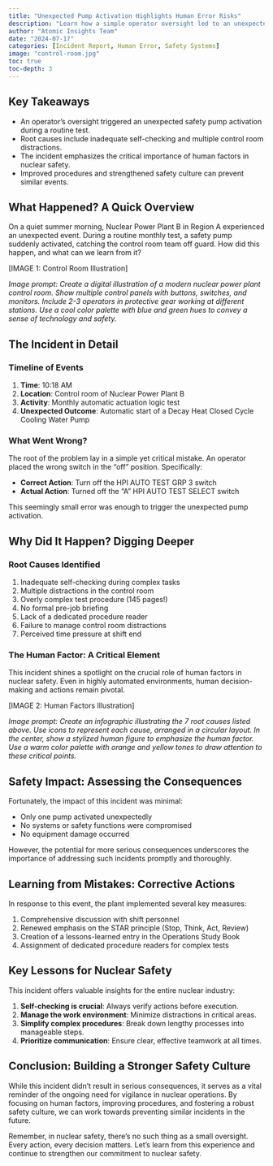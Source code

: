 ```yaml
---
title: "Unexpected Pump Activation Highlights Human Error Risks"
description: "Learn how a simple operator oversight led to an unexpected safety system activation in a nuclear power plant, and discover key strategies to prevent similar incidents."
author: "Atomic Insights Team"
date: "2024-07-17"
categories: [Incident Report, Human Error, Safety Systems]
image: "control-room.jpg"
toc: true
toc-depth: 3
---
```


## Key Takeaways

-   An operator's oversight triggered an unexpected safety pump activation during a routine test.
-   Root causes include inadequate self-checking and multiple control room distractions.
-   The incident emphasizes the critical importance of human factors in nuclear safety.
-   Improved procedures and strengthened safety culture can prevent similar events.

## What Happened? A Quick Overview

On a quiet summer morning, Nuclear Power Plant B in Region A experienced an unexpected event. During a routine monthly test, a safety pump suddenly activated, catching the control room team off guard. How did this happen, and what can we learn from it?

\[IMAGE 1: Control Room Illustration\]

*Image prompt: Create a digital illustration of a modern nuclear power plant control room. Show multiple control panels with buttons, switches, and monitors. Include 2-3 operators in protective gear working at different stations. Use a cool color palette with blue and green hues to convey a sense of technology and safety.*

## The Incident in Detail

### Timeline of Events

1.  **Time**: 10:18 AM
2.  **Location**: Control room of Nuclear Power Plant B
3.  **Activity**: Monthly automatic actuation logic test
4.  **Unexpected Outcome**: Automatic start of a Decay Heat Closed Cycle Cooling Water Pump

### What Went Wrong?

The root of the problem lay in a simple yet critical mistake. An operator placed the wrong switch in the "off" position. Specifically:

-   **Correct Action**: Turn off the HPI AUTO TEST GRP 3 switch
-   **Actual Action**: Turned off the "A" HPI AUTO TEST SELECT switch

This seemingly small error was enough to trigger the unexpected pump activation.

## Why Did It Happen? Digging Deeper

### Root Causes Identified

1.  Inadequate self-checking during complex tasks
2.  Multiple distractions in the control room
3.  Overly complex test procedure (145 pages!)
4.  No formal pre-job briefing
5.  Lack of a dedicated procedure reader
6.  Failure to manage control room distractions
7.  Perceived time pressure at shift end

### The Human Factor: A Critical Element

This incident shines a spotlight on the crucial role of human factors in nuclear safety. Even in highly automated environments, human decision-making and actions remain pivotal.

\[IMAGE 2: Human Factors Illustration\]

*Image prompt: Create an infographic illustrating the 7 root causes listed above. Use icons to represent each cause, arranged in a circular layout. In the center, show a stylized human figure to emphasize the human factor. Use a warm color palette with orange and yellow tones to draw attention to these critical points.*

## Safety Impact: Assessing the Consequences

Fortunately, the impact of this incident was minimal:

-   Only one pump activated unexpectedly
-   No systems or safety functions were compromised
-   No equipment damage occurred

However, the potential for more serious consequences underscores the importance of addressing such incidents promptly and thoroughly.

## Learning from Mistakes: Corrective Actions

In response to this event, the plant implemented several key measures:

1.  Comprehensive discussion with shift personnel
2.  Renewed emphasis on the STAR principle (Stop, Think, Act, Review)
3.  Creation of a lessons-learned entry in the Operations Study Book
4.  Assignment of dedicated procedure readers for complex tests

## Key Lessons for Nuclear Safety

This incident offers valuable insights for the entire nuclear industry:

1.  **Self-checking is crucial**: Always verify actions before execution.
2.  **Manage the work environment**: Minimize distractions in critical areas.
3.  **Simplify complex procedures**: Break down lengthy processes into manageable steps.
4.  **Prioritize communication**: Ensure clear, effective teamwork at all times.

## Conclusion: Building a Stronger Safety Culture

While this incident didn't result in serious consequences, it serves as a vital reminder of the ongoing need for vigilance in nuclear operations. By focusing on human factors, improving procedures, and fostering a robust safety culture, we can work towards preventing similar incidents in the future.

Remember, in nuclear safety, there's no such thing as a small oversight. Every action, every decision matters. Let's learn from this experience and continue to strengthen our commitment to nuclear safety.
